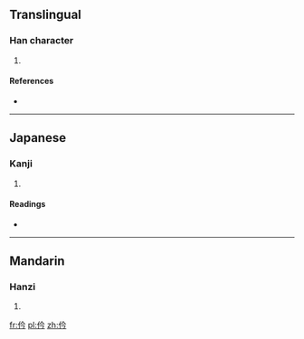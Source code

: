 ==Translingual==

===Han character===
{{Han char|rn=9|rad=人|as=04|sn=6|four=2822<sub>7</sub>|canj=人人戈弓 (OOIN)}}

# {{defn|Han|sort=人04}}

====References====
* {{Han ref|kx=0094.090|dkj=00401|dj=0200.010|hdz=10124.110|uh=4EF1|ud=20209|bh=C9B0|bd=51632}}

----

==Japanese==

===Kanji===
{{ja-kanji|grade=|rs=人04}}

# {{defn|Japanese|sort=人04}}

====Readings====
* {{ja-readings|on=[[けん]] (ken), [[げん]] (gen), [[きょう]] (kyō), [[きん]] (kin), [[ごん]] (gon)|kun=[[ほこる]] (hokoru), [[つつしむ]] (tsutsushimu)}}

----

==Mandarin==

===Hanzi===
{{cmn-hanzi|pin=[[pí]] ([[pi2]]), [[qián]] ([[qian2]])|wg=p'i<sup>2</sup>, ch'ien<sup>2</sup>}}

# {{defn|Mandarin|sort=人04}}

[[fr:仱]]
[[pl:仱]]
[[zh:仱]]